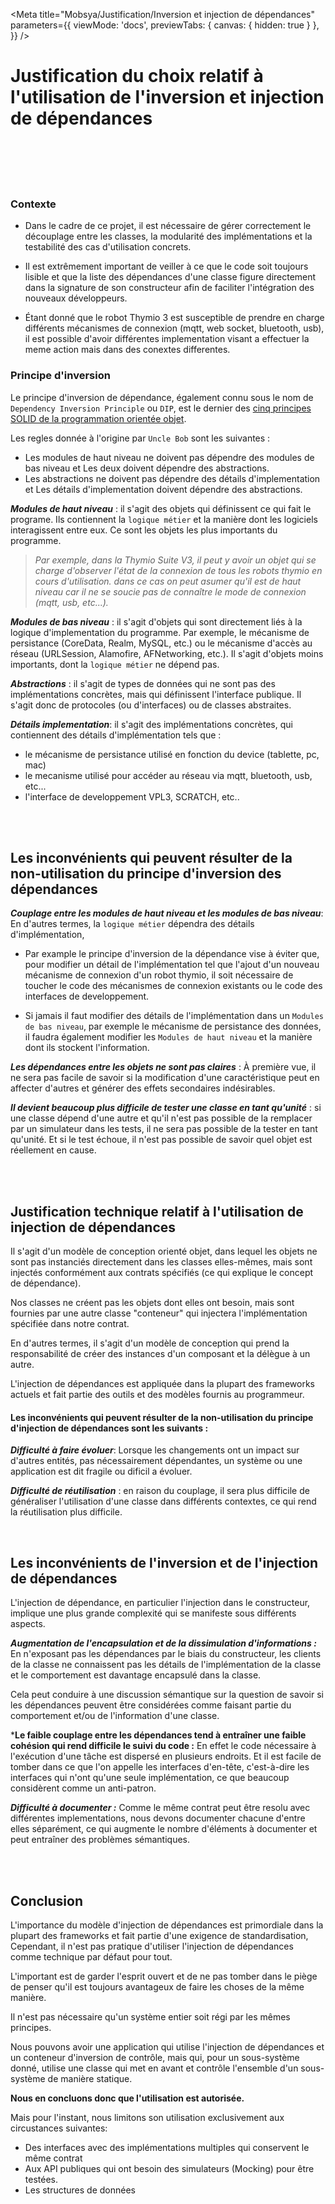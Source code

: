 
<Meta 
  title="Mobsya/Justification/Inversion et injection de dépendances"  
  parameters={{
    viewMode: 'docs',
    previewTabs: { 
      canvas: { hidden: true } 
     },
  }}
/>

Justification du choix relatif à l'utilisation de l'inversion et injection de dépendances
=========

<br /><br /><br /><br />

### Contexte
- Dans le cadre de ce projet, il est nécessaire de gérer correctement le découplage entre les classes, la modularité des implémentations et la testabilité des cas d'utilisation concrets.

- Il est extrêmement important de veiller à ce que le code soit toujours lisible et que la liste des dépendances d'une classe figure directement dans la signature de son constructeur afin de faciliter l'intégration des nouveaux développeurs.

- Étant donné que le robot Thymio 3 est susceptible de prendre en charge différents mécanismes de connexion (mqtt, web socket, bluetooth, usb), il est possible d'avoir différentes implementation visant a effectuer la meme action mais dans des conextes differentes.

### Principe d'inversion

Le principe d'inversion de dépendance, également connu sous le nom de `Dependency Inversion Principle` ou `DIP`, est le dernier des [cinq principes SOLID de la programmation orientée objet](https://en.wikipedia.org/wiki/SOLID).

Les regles donnée à l'origine par `Uncle Bob` sont les suivantes : 

- Les modules de haut niveau ne doivent pas dépendre des modules de bas niveau et Les deux doivent dépendre des abstractions. 
- Les abstractions ne doivent pas dépendre des détails d'implementation et Les détails d'implementation doivent dépendre des abstractions.

***Modules de haut niveau*** : il s'agit des objets qui définissent ce qui fait le programe. Ils contiennent la `logique métier` et la manière dont les logiciels interagissent entre eux. Ce sont les objets les plus importants du programme.

> *Par exemple, dans la Thymio Suite V3, il peut y avoir un objet qui se charge d'observer l'état de la connexion de tous les robots thymio en cours d'utilisation. dans ce cas on peut asumer qu'il est de haut niveau car il ne se soucie pas de connaître le mode de connexion (mqtt, usb, etc...).*

***Modules de bas niveau*** : il s'agit d'objets qui sont directement liés à la logique d'implementation du programme. Par exemple, le mécanisme de persistance (CoreData, Realm, MySQL, etc.) ou le mécanisme d'accès au réseau (URLSession, Alamofire, AFNetworking, etc.). Il s'agit d'objets moins importants, dont la `logique métier` ne dépend pas.

***Abstractions*** : il s'agit de types de données qui ne sont pas des implémentations concrètes, mais qui définissent l'interface publique. Il s'agit donc de protocoles (ou d'interfaces) ou de classes abstraites.

***Détails implementation***: il s'agit des implémentations concrètes, qui contiennent des détails d'implémentation tels que :

- le mécanisme de persistance utilisé en fonction du device (tablette, pc, mac)
- le mecanisme utilisé pour accéder au réseau via mqtt, bluetooth, usb, etc...
- l'interface de developpement VPL3, SCRATCH, etc..

<br /><br/>

Les inconvénients qui peuvent résulter de la non-utilisation du principe d'inversion des dépendances
----

***Couplage entre les modules de haut niveau et les modules de bas niveau***: En d'autres termes, la `logique métier` dépendra des détails d'implémentation, 

- Par example le principe d'inversion de la dépendance vise à éviter que, pour modifier un détail de l'implémentation tel que l'ajout d'un nouveau mécanisme de connexion d'un robot thymio, il soit nécessaire de toucher le code des mécanismes de connexion existants ou le code des interfaces de developpement.

- Si jamais il faut modifier des détails de l'implémentation dans un `Modules de bas niveau`, par exemple le mécanisme de persistance des données, il faudra également modifier les `Modules de haut niveau` et la manière dont ils stockent l'information.

***Les dépendances entre les objets ne sont pas claires*** : À première vue, il ne sera pas facile de savoir si la modification d'une caractéristique peut en affecter d'autres et générer des effets secondaires indésirables.


***Il devient beaucoup plus difficile de tester une classe en tant qu'unité*** : si une classe dépend d'une autre et qu'il n'est pas possible de la remplacer par un simulateur dans les tests, il ne sera pas possible de la tester en tant qu'unité. Et si le test échoue, il n'est pas possible de savoir quel objet est réellement en cause.

<br/><br/>

Justification technique relatif à l'utilisation de injection de dépendances
---

Il s'agit d'un modèle de conception orienté objet, dans lequel les objets ne sont pas instanciés directement dans les classes elles-mêmes, mais sont injectés conformément aux contrats spécifiés (ce qui explique le concept de dépendance). 

Nos classes ne créent pas les objets dont elles ont besoin, mais sont fournies par une autre classe "conteneur" qui injectera l'implémentation spécifiée dans notre contrat.

En d'autres termes, il s'agit d'un modèle de conception qui prend la responsabilité de créer des instances d'un composant et la délègue à un autre.

L'injection de dépendances est appliquée dans la plupart des frameworks actuels et fait partie des outils et des modèles fournis au programmeur.

#### Les inconvénients qui peuvent résulter de la non-utilisation du principe d'injection de dépendances sont les suivants :

***Difficulté à faire évoluer***: Lorsque les changements ont un impact sur d'autres entités, pas nécessairement dépendantes, un système ou une application est dit fragile ou dificil a évoluer.

***Difficulté de réutilisation*** : en raison du couplage, il sera plus difficile de généraliser l'utilisation d'une classe dans différents contextes, ce qui rend la réutilisation plus difficile.


<br />

Les inconvénients de l'inversion et de l'injection de dépendances
----


L'injection de dépendance, en particulier l'injection dans le constructeur, implique une plus grande complexité qui se manifeste sous différents aspects. 

***Augmentation de l'encapsulation et de la dissimulation d'informations :*** En n'exposant pas les dépendances par le biais du constructeur, les clients de la classe ne connaissent pas les détails de l'implémentation de la classe et le comportement est davantage encapsulé dans la classe. 

Cela peut conduire à une discussion sémantique sur la question de savoir si les dépendances peuvent être considérées comme faisant partie du comportement et/ou de l'information d'une classe.

***Le faible couplage entre les dépendances tend à entraîner une faible cohésion qui rend difficile le suivi du code :** En effet le code nécessaire à l'exécution d'une tâche est dispersé en plusieurs endroits. Et il est facile de tomber dans ce que l'on appelle les interfaces d'en-tête, c'est-à-dire les interfaces qui n'ont qu'une seule implémentation, ce que beaucoup considèrent comme un anti-patron.

***Difficulté à documenter :*** Comme le même contrat peut être resolu avec différentes implementations, nous devons documenter chacune d'entre elles séparément, ce qui augmente le nombre d'éléments à documenter et peut entraîner des problèmes sémantiques.

<br/><br/>

Conclusion
----

L'importance du modèle d'injection de dépendances est primordiale dans la plupart des frameworks et fait partie d'une exigence de standardisation, Cependant, il n'est pas pratique d'utiliser l'injection de dépendances comme technique par défaut pour tout.

L'important est de garder l'esprit ouvert et de ne pas tomber dans le piège de penser qu'il est toujours avantageux de faire les choses de la même manière. 

Il n'est pas nécessaire qu'un système entier soit régi par les mêmes principes. 

Nous pouvons avoir une application qui utilise l'injection de dépendances et un conteneur d'inversion de contrôle, mais qui, pour un sous-système donné, utilise une classe qui met en avant et contrôle l'ensemble d'un sous-système de manière statique.

**Nous en concluons donc que l'utilisation est autorisée.**

Mais pour l'instant, nous limitons son utilisation exclusivement aux circustances suivantes:

- Des interfaces avec des implémentations multiples qui conservent le même contrat
- Aux API publiques qui ont besoin des simulateurs (Mocking) pour être testées.
- Les structures de données 